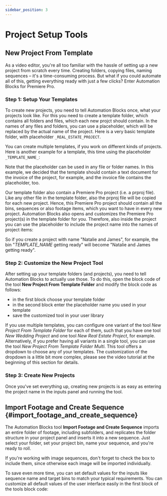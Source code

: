 ```yaml
---
sidebar_position: 3
---
```



# Project Setup Tools

## New Project From Template

As a video editor, you're all too familiar with the hassle of setting up a new project from scratch every time. Creating folders, copying files, naming sequences – it's a time-consuming process. But what if you could automate all of this, getting everything ready with just a few clicks? Enter Automation Blocks for Premiere Pro.

<Youtube id="qvjtnPNITuc" />

### Step 1: Setup Your Templates

To create new projects, you need to tell Automation Blocks once, what your projects look like. For this you need to create a template folder, which contains all folders and files, which each new projct should contain. In the names of any files and folders, you can use a placeholder, which will be replaced by the actual name of the project. Here is a very basic template folder, with placeholder `_REAL_ESTATE_PROJECT`.

<RetinaImg src="/img/tools-pr/projectSetupTools/ProjectTemplateRealEstate.png" alt="example project template"/>

You can create multiple templates, if you work on different kinds of projects. Here is another example for a template, this time using the placeholder `_TEMPLATE_NAME_`: 

<RetinaImg src="/img/tools-pr/projectSetupTools/ProjectTemplateWedding.png" alt="example project template"/>

Note that the placeholder can be used in any file or folder names. In this example, we decided that the template should contain a text document for the invoice of the project, for example, and the invoice file contains the placeholder, too.

Our template folder also contain a Premiere Pro project (i.e. a prproj file). Like any other file in the template folder, also the prproj file will be copied for each new project. Hence, this Premiere Pro project should contain all the bins, sequences or also footage items, which you want to have in every new project. 
Automation Blocks also opens and customizes the Premiere Pro project(s) in the template folder for you. Therefore, also inside the project you can use the placeholder to include the project name into the names of project items:

<RetinaImg src="/img/tools-pr/projectSetupTools/ProjectTemplateProjectPanel.png" alt="also the Premiere Pro project can be customized"/>

So if you create a project with name "Natalie and James", for example, the bin "_TEMPLATE_NAME_ getting ready" will become "Natalie and James getting ready".

### Step 2: Customize the New Project Tool

After setting up your template folders (and projects), you need to tell Automation Blocks to actually use those.
To do this, open the block code of the tool **New Project From Template Folder** and modify the block code as follows:
- in the first block choose your template folder
- in the second block enter the placeholder name you used in your template
- save the customized tool in your user library

<RetinaImg src="/img/tools-pr/projectSetupTools/NewProjectFromTemplateFolderBlocks.png" alt="Customizing the block code to use your templates"/>

If you use multiple templates, you can configure one variant of the tool *New Project From Template Folder* for each of them, such that you have one tool *New Wedding Project* and one tool *New Real Estate Project*, for example. Alternatively, if you prefer having all variants in a single tool, you can use  the tool *New Project From Template Folder Multi*. This tool offers a dropdown to choose any of your templates. The customization of the dropdown is a little bit more complex, please see the video tutorial at the beginning of this section for details.

### Step 3: Create New Projects

Once you've set everything up, creating new projects is as easy as entering the project name in the inputs panel and running the tool.

<RetinaImg src="/img/tools-pr/projectSetupTools/NewProjectFromTemplateFolderUI.png" alt="Creating a new project"/>



## Import Footage and Create Sequence {#import_footage_and_create_sequence}

The Automation Blocks tool **Import Footage and Create Sequence** imports an entire folder of footage, including subfolders, and replicates the folder structure in your project panel and inserts it into a new sequence. Just select your folder, set your project bin, name your sequence, and you're ready to roll.

<RetinaImg src="/img/tools-pr/projectSetupTools/ImportFootageAndCreateSequence.png" alt="user interface of Import Footage and Create Sequence Tool"/>

If you're working with image sequences, don't forget to check the box to include them, since otherwise each image will be imported individually.

To save even more time, you can set default values for the inputs like sequence name and target bins to match your typical requirements. You can customize all default values of the user interface easily in the first block of the tools block code:

<RetinaImg src="/img/tools-pr/projectSetupTools/ImportFootageAndCreateSequenceUIDefaults.png" alt="customizing the default UI values"/>

